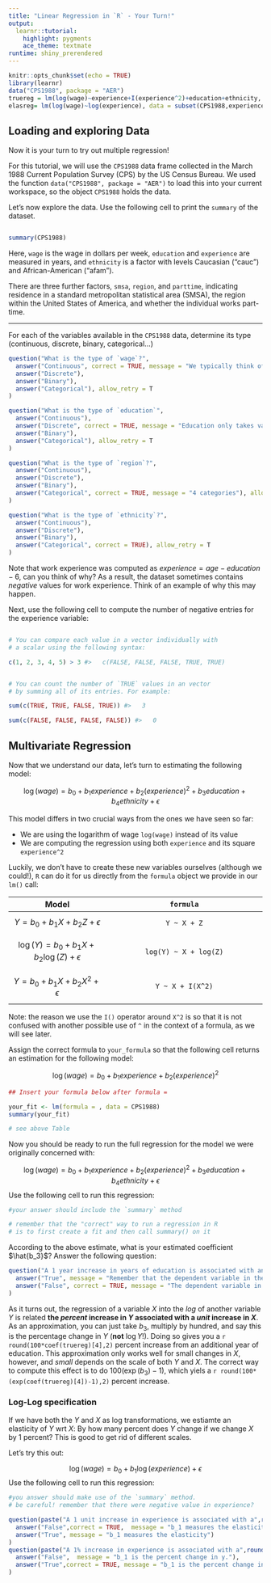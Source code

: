 ```yaml
---
title: "Linear Regression in `R` - Your Turn!"
output: 
  learnr::tutorial:
    highlight: pygments
    ace_theme: textmate
runtime: shiny_prerendered
---
```


```r
knitr::opts_chunk$set(echo = TRUE)
library(learnr)
data("CPS1988", package = "AER")
truereg = lm(log(wage)~experience+I(experience^2)+education+ethnicity, data = CPS1988)
elasreg= lm(log(wage)~log(experience), data = subset(CPS1988,experience>0))
```


## Loading and exploring Data

Now it is your turn to try out multiple regression!

For this tutorial, we will use the `CPS1988` data frame collected in the March 1988 Current Population Survey (CPS) by the US Census Bureau. We used the function `data("CPS1988", package = "AER")` to load this into your current workspace, so the object `CPS1988` holds the data.


Let's now explore the data. Use the following cell to print the `summary` of the dataset.

```r

```

```r
summary(CPS1988)
```


Here, `wage` is the wage in dollars per week, `education` and `experience` are measured in years, and `ethnicity` is a factor with levels Caucasian ("cauc") and African-American ("afam"). 

There are three further factors, `smsa`, `region`, and `parttime`, indicating residence in a standard metropolitan statistical area (SMSA), the region within the United States of America, and whether the individual works part-time.

----

For each of the variables available in the `CPS1988` data, determine its type (continuous, discrete, binary, categorical...)

```r
question("What is the type of `wage`?",
  answer("Continuous", correct = TRUE, message = "We typically think of wage as taking on an infinite continuum of values (even though it is often rounded to the nearest cent)"),
  answer("Discrete"),
  answer("Binary"),
  answer("Categorical"), allow_retry = T
)
```
```r
question("What is the type of `education`",
  answer("Continuous"),
  answer("Discrete", correct = TRUE, message = "Education only takes values in [0, 1, 2, ..., 18]"),
  answer("Binary"),
  answer("Categorical"), allow_retry = T
)
```
```r
question("What is the type of `region`?",
  answer("Continuous"),
  answer("Discrete"),
  answer("Binary"),
  answer("Categorical", correct = TRUE, message = "4 categories"), allow_retry = T
)
```
```r
question("What is the type of `ethnicity`?",
  answer("Continuous"),
  answer("Discrete"),
  answer("Binary"),
  answer("Categorical", correct = TRUE), allow_retry = T
)
```

Note that work experience was computed as $experience = age - education - 6$, can you think of why? As a result, the dataset sometimes contains *negative* values for work experience. Think of an example of why this may happen. 

Next, use the following cell to compute the number of negative entries for the experience variable:

```r

```

```r

# You can compare each value in a vector individually with
# a scalar using the following syntax:

c(1, 2, 3, 4, 5) > 3 #>   c(FALSE, FALSE, FALSE, TRUE, TRUE)


# You can count the number of `TRUE` values in an vector
# by summing all of its entries. For example:

sum(c(TRUE, TRUE, FALSE, TRUE)) #>   3

sum(c(FALSE, FALSE, FALSE, FALSE)) #>   0
```

## Multivariate Regression

Now that we understand our data, let's turn to estimating the following model:

$$\log(wage) = b_0 + b_1 experience + b_2 (experience)^2 + b_3 education + b_4 ethnicity + \epsilon$$

This model differs in two crucial ways from the ones we have seen so far:

- We are using the logarithm of wage `log(wage)` instead of its value
- We are computing the regression using both `experience` and its square `experience^2`

Luckily, we don't have to create these new variables ourselves (although we could!), `R` can do it for us directly from the `formula` object we provide in our `lm()` call:

| Model | `formula` |
| :-----: | :---------: |
| $$Y = b_0 + b_1 X + b_2 Z + \epsilon $$ | `Y ~ X + Z` |
| $$\log(Y) = b_0 + b_1 X + b_2 \log(Z) + \epsilon $$ | `log(Y) ~ X + log(Z)` |
| $$Y = b_0 + b_1 X + b_2 X^2 + \epsilon $$ | `Y ~ X + I(X^2)` |

Note: the reason we use the `I()` operator around `X^2` is so that it is not confused with another possible use of `^` in the context of a formula, as we will see later.

Assign the correct formula to `your_formula` so that the following cell returns an estimation for the following model:

$$\log(wage) = b_0 + b_1 experience + b_2 (experience)^2$$

```r
## Insert your formula below after formula = 

your_fit <- lm(formula = , data = CPS1988)
summary(your_fit)
```

```r
# see above Table
```


Now you should be ready to run the full regression for the model we were originally concerned with:

$$\log(wage) = b_0 + b_1 experience + b_2 (experience)^2 + b_3 education + b_4 ethnicity + \epsilon$$
Use the following cell to run this regression:

```r
#your answer should include the `summary` method
```

```r
# remember that the "correct" way to run a regression in R
# is to first create a fit and then call summary() on it
```

According to the above estimate, what is your estimated coefficient $\hat{b_3}$? Answer the following question:

```r
question("A 1 year increase in years of education is associated with an average  0.085673 increase in wage.",
  answer("True", message = "Remember that the dependent variable in the regression is the logarithm of wage, not wage itself!"),
  answer("False", correct = TRUE, message = "The dependent variable in the regression is the logarithm of wage!")
)
```



As it turns out, the regression of a variable $X$ into the *log* of another variable $Y$ is related **the *percent* increase in $Y$ associated with a *unit* increase in $X$**. As an approximation, you can just take $b_3$, multiply by hundred, and say this is the percentage change in $Y$ (**not** $\log Y$!). Doing so gives you a `r round(100*coef(truereg)[4],2)` percent increase from an additional year of education. This approximation only works well for small changes in $X$, however, and *small* depends on the scale of both $Y$ and $X$. The correct way to compute this effect is to do $100 (\exp(b_3) - 1)$, which yiels a `r round(100*(exp(coef(truereg)[4])-1),2)` percent increase.


### Log-Log specification

If we have both the $Y$ and $X$ as log transformations, we estiamte an elasticity of $Y$ wrt $X$: By how many percent does $Y$ change if we change $X$ by 1 percent? This is good to get rid of different scales.

Let's try this out:

$$\log(wage) = b_0 + b_1 \log(experience) + \epsilon$$
Use the following cell to run this regression:

```r
#you answer should make use of the `summary` method.
# be careful! remember that there were negative value in experience?
```

```r
question(paste("A 1 unit increase in experience is associated with a",round(100*coef(elasreg)[2],2),"increase in wages."),
  answer("False",correct = TRUE,  message = "b_1 measures the elasticity"),
  answer("True", message = "b_1 measures the elasticity")
)
question(paste("A 1% increase in experience is associated with a",round(coef(elasreg)[2],2)," percent increase in wages."),
  answer("False",  message = "b_1 is the percent change in y."),
  answer("True",correct = TRUE, message = "b_1 is the percent change in y.")
)
```
